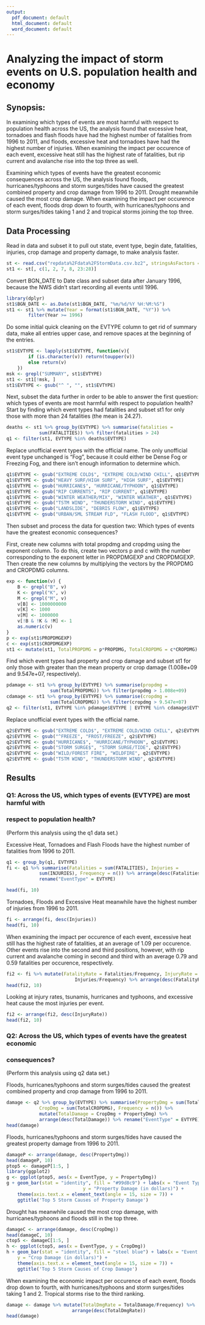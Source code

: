 ```yaml
---
output:
  pdf_document: default
  html_document: default
  word_document: default
---
```

# Analyzing the impact of storm events on U.S. population health and economy

## Synopsis:
In examining which types of events are most harmful with respect to population 
health across the US, the analysis found that excessive heat, tornadoes and 
flash floods have had the highest number of fatalities from 1996 to 2011, and 
floods, excessive heat and tornadoes have had the highest number of injuries. 
When examining the impact per occurence of each event, excessive heat still has 
the highest rate of fatalities, but rip current and avalanche rise into the top 
three as well.

Examining which types of events have the greatest economic consequences across
the US, the analysis found floods, hurricanes/typhoons and storm surges/tides
have caused the greatest combined property and crop damage from 1996 to 2011.
Drought meanwhile caused the most crop damage. When examining the impact per 
occurence of each event, floods drop down to fourth, with hurricanes/typhoons 
and storm surges/tides taking 1 and 2 and tropical storms joining the top three.

## Data Processing

Read in data and subset it to pull out state, event type, begin date, 
fatalities, injuries, crop damage and property damage, to make analysis faster.
```r
st <- read.csv("repdata%2Fdata%2FStormData.csv.bz2", stringsAsFactors = FALSE)
st1 <- st[, c(1, 2, 7, 8, 23:28)]
```

Convert BGN_DATE to Date class and subset data after January 1996, because the 
NWS didn't start recording all events until 1996.
```r
library(dplyr)
st1$BGN_DATE <- as.Date(st1$BGN_DATE, "%m/%d/%Y %H:%M:%S")
st1 <- st1 %>% mutate(Year = format(st1$BGN_DATE, "%Y")) %>%
        filter(Year >= 1996)
```

Do some initial quick cleaning on the EVTYPE column to get rid of summary data,
make all entries upper case, and remove spaces at the beginning of the entries.

```r
st1$EVTYPE <- lapply(st1$EVTYPE, function(v){
        if (is.character(v)) return(toupper(v))
        else return(v)
    })
msk <- grepl("SUMMARY", st1$EVTYPE)
st1 <- st1[!msk, ]
st1$EVTYPE <- gsub("^ ", "", st1$EVTYPE)
```

Next, subset the data further in order to be able to answer the first question:
which types of events are most harmful with respect to population health? Start
by finding which event types had fatalities and subset st1 for only those with 
more than 24 fatalities (the mean is 24.27).

```r
deaths <- st1 %>% group_by(EVTYPE) %>% summarise(fatalities = 
            sum(FATALITIES)) %>% filter(fatalities > 24)
q1 <- filter(st1, EVTYPE %in% deaths$EVTYPE)
```

Replace unofficial event types with the official name. The only unofficial event
type unchanged is "Fog", because it could either be Dense Fog or Freezing Fog, 
and there isn't enough information to determine which.

```r
q1$EVTYPE <- gsub("EXTREME COLD$", "EXTREME COLD/WIND CHILL", q1$EVTYPE)
q1$EVTYPE <- gsub("HEAVY SURF/HIGH SURF", "HIGH SURF", q1$EVTYPE)
q1$EVTYPE <- gsub("HURRICANE$", "HURRICANE/TYPHOON", q1$EVTYPE)
q1$EVTYPE <- gsub("RIP CURRENTS", "RIP CURRENT", q1$EVTYPE)
q1$EVTYPE <- gsub("WINTER WEATHER/MIX", "WINTER WEATHER", q1$EVTYPE)
q1$EVTYPE <- gsub("TSTM WIND", "THUNDERSTORM WIND", q1$EVTYPE)
q1$EVTYPE <- gsub("LANDSLIDE", "DEBRIS FLOW", q1$EVTYPE)
q1$EVTYPE <- gsub("URBAN/SML STREAM FLD", "FLASH FLOOD", q1$EVTYPE)
```

Then subset and process the data for question two: Which types of events have 
the greatest economic consequences?

First, create new columns with total propdmg and cropdmg using the exponent
column. To do this, create two vectors p and c with the number corresponding to 
the exponent letter in PROPDMGEXP and CROPDMGEXP. Then create the new columns
by multiplying the vectors by the PROPDMG and CROPDMG columns.

```r
exp <- function(v) {
    B <- grepl("B", v)
    K <- grepl("K", v)
    M <- grepl("M", v)
    v[B] <- 1000000000
    v[K] <- 1000
    v[M] <- 1000000
    v[!B & !K & !M] <- 1
    as.numeric(v)
}
p <- exp(st1$PROPDMGEXP)
c <- exp(st1$CROPDMGEXP)
st1 <- mutate(st1, TotalPROPDMG = p*PROPDMG, TotalCROPDMG = c*CROPDMG)
```

Find which event types had property and crop damage and subset st1 for only 
those with greater than the mean property or crop damage (1.008e+09 and
9.547e+07, respectively).

```r
pdamage <- st1 %>% group_by(EVTYPE) %>% summarise(propdmg = 
                sum(TotalPROPDMG)) %>% filter(propdmg > 1.008e+09)
cdamage <- st1 %>% group_by(EVTYPE) %>% summarise(cropdmg = 
                sum(TotalCROPDMG)) %>% filter(cropdmg > 9.547e+07)
q2 <- filter(st1, EVTYPE %in% pdamage$EVTYPE | EVTYPE %in% cdamage$EVTYPE)
```

Replace unofficial event types with the official name.

```r
q2$EVTYPE <- gsub("EXTREME COLD$", "EXTREME COLD/WIND CHILL", q2$EVTYPE)
q2$EVTYPE <- gsub("^FREEZE", "FROST/FREEZE", q2$EVTYPE)
q2$EVTYPE <- gsub("HURRICANE$", "HURRICANE/TYPHOON", q2$EVTYPE)
q2$EVTYPE <- gsub("STORM SURGE$", "STORM SURGE/TIDE", q2$EVTYPE)
q2$EVTYPE <- gsub("WILD/FOREST FIRE", "WILDFIRE", q2$EVTYPE)
q2$EVTYPE <- gsub("TSTM WIND", "THUNDERSTORM WIND", q2$EVTYPE)
```

## Results

### Q1: Across the US, which types of events (EVTYPE) are most harmful with 
### respect to population health?
(Perform this analysis using the q1 data set.)

Excessive Heat, Tornadoes and Flash Floods have the highest number of
fatalities from 1996 to 2011.

```r
q1 <- group_by(q1, EVTYPE)
fi <- q1 %>% summarise(Fatalities = sum(FATALITIES), Injuries = 
            sum(INJURIES), Frequency = n()) %>% arrange(desc(Fatalities)) %>%
            rename("EventType" = EVTYPE)

head(fi, 10)
```

Tornadoes, Floods and Excessive Heat meanwhile have the highest number of
injuries from 1996 to 2011.

```r
fi <- arrange(fi, desc(Injuries))
head(fi, 10)
```

When examining the impact per occurence of each event, excessive heat still 
has the highest rate of fatalities, at an average of 1.09 per occurence. Other 
events rise into the second and third positions, however, with rip current and 
avalanche coming in second and third with an average 0.79 and 0.59 fatalities 
per occurence, respectively.

```r
fi2 <- fi %>% mutate(FatalityRate = Fatalities/Frequency, InjuryRate = 
                         Injuries/Frequency) %>% arrange(desc(FatalityRate))
head(fi2, 10)
```

Looking at injury rates, tsunamis, hurricanes and typhoons, and excessive heat
cause the most injuries per event.

```r
fi2 <- arrange(fi2, desc(InjuryRate))
head(fi2, 10)
```

### Q2: Across the US, which types of events have the greatest economic 
### consequences?
(Perform this analysis using q2 data set.)

Floods, hurricanes/typhoons and storm surges/tides caused the greatest combined 
property and crop damage from 1996 to 2011.

```r
damage <- q2 %>% group_by(EVTYPE) %>% summarise(PropertyDmg = sum(TotalPROPDMG),
            CropDmg = sum(TotalCROPDMG), Frequency = n()) %>%
            mutate(TotalDamage = CropDmg + PropertyDmg) %>%
            arrange(desc(TotalDamage)) %>% rename("EventType" = EVTYPE)
head(damage)
```

Floods, hurricanes/typhoons and storm surges/tides have caused the greatest
property damage from 1996 to 2011.

```r
damageP <- arrange(damage, desc(PropertyDmg))
head(damageP, 10)
ptop5 <- damageP[1:5, ]
library(ggplot2)
g <- ggplot(ptop5, aes(x = EventType, y = PropertyDmg))
g + geom_bar(stat = "identity", fill = "#99d8c9") + labs(x = "Event Type", 
                            y = "Property Damage (in dollars)") +
    theme(axis.text.x = element_text(angle = 15, size = 7)) +
    ggtitle('Top 5 Storm Causes of Property Damage')
```

Drought has meanwhile caused the most crop damage, with hurricanes/typhoons
and floods still in the top three.

```r
damageC <- arrange(damage, desc(CropDmg))
head(damageC, 10)
ctop5 <- damageC[1:5, ]
h <- ggplot(ctop5, aes(x = EventType, y = CropDmg))
h + geom_bar(stat = "identity", fill = "steel blue") + labs(x = "Event Type", 
    y = "Crop Damage (in dollars)") +
    theme(axis.text.x = element_text(angle = 15, size = 7)) +
    ggtitle('Top 5 Storm Causes of Crop Damage')
```

When examining the economic impact per occurence of each event, floods drop down
to fourth, with hurricanes/typhoons and storm surges/tides taking 1 and 2. 
Tropical storms rise to the third ranking.

```r
damage <- damage %>% mutate(TotalDmgRate = TotalDamage/Frequency) %>% 
                        arrange(desc(TotalDmgRate))
head(damage)
```